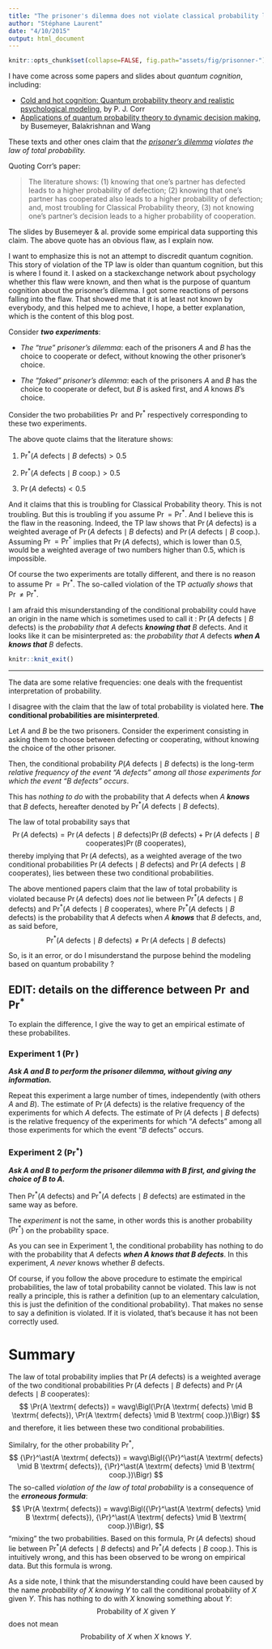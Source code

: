 ```yaml
---
title: "The prisoner's dilemma does not violate classical probability laws"
author: "Stéphane Laurent"
date: "4/10/2015"
output: html_document
---
```


```r
knitr::opts_chunk$set(collapse=FALSE, fig.path="assets/fig/prisonner-")
```

I have come across some papers and slides about *quantum cognition*, including:

- [Cold and hot cognition: Quantum probability theory and realistic psychological modeling](https://ppw.kuleuven.be/okp/_pdf/Lee2013QMOCA.pdf), by P. J. Corr
- [Applications of quantum probability theory to dynamic decision making](https://community.apan.org/afosr/m/cognition_decision__computational_intelligence_program/121111/download.aspx), by Busemeyer, Balakrishnan and Wang

These texts and other ones claim that *the [*prisoner's dilemma*](https://en.wikipedia.org/wiki/Prisoner%27s_dilemma) violates the law of total probability.*

Quoting Corr's paper:

> The literature shows: (1) knowing that one’s partner has defected
> leads to a higher probability of defection; (2) knowing that one’s
> partner has cooperated also leads to a higher probability of
> defection; and, most troubling for Classical Probability theory, (3)
> not knowing one’s partner’s decision leads to a higher probability of
> cooperation.

The slides by Busemeyer & al. provide some empirical data supporting this claim. The above quote has an obvious flaw, as I explain now. 

I want to emphasize this is not an attempt to discredit quantum cognition. This story of violation of the TP law is older than quantum cognition, but this is where I found it. I asked on a stackexchange network about psychology whether this flaw were known, and then what is the purpose of quantum cognition about the prisoner's dilemma. I got some reactions of persons falling into the flaw. That showed me that it is at least not known by everybody, and this helped me to achieve, I hope, a better explanation, which is the content of this blog post.

Consider ***two experiments***:

- *The "true" prisoner's dilemma*: each of the prisoners $A$ and $B$ has the choice to cooperate or defect, without knowing the other prisoner's choice.

- *The "faked" prisoner's dilemma*: each of the prisoners $A$ and $B$ has the choice to cooperate or defect, but $B$ is asked first, and $A$ knows $B$'s choice.


Consider the two probabilities $\Pr$ and $\Pr^\ast$ respectively corresponding to these two experiments.

The above quote claims that the literature shows:

1. $\Pr^\ast(A \textrm{ defects} \mid B \textrm{ defects}) > 0.5$

2. $\Pr^\ast(A \textrm{ defects} \mid B \textrm{ coop.}) > 0.5$

3. $\Pr(A \textrm{ defects}) < 0.5$

And it claims that this is troubling for Classical Probability theory. This is not troubling. But this is troubling if you assume $\Pr=\Pr^\ast$. And I believe this is the flaw in the reasoning. Indeed, the TP law shows that $\Pr(A \textrm{ defects})$ is a weighted average of $\Pr(A \textrm{ defects} \mid B \textrm{ defects})$ and $\Pr(A \textrm{ defects} \mid B \textrm{ coop.})$. Assuming $\Pr=\Pr^\ast$ implies that $\Pr(A \textrm{ defects})$, which is lower than $0.5$, would be a weighted average of two numbers higher than $0.5$, which is impossible.

Of course the two experiments are totally different, and there is no reason to assume $\Pr=\Pr^\ast$. The so-called violation of the TP *actually shows* that $\Pr\neq\Pr^\ast$.

I am afraid this misunderstanding of the conditional probability could have an origin in the name which is sometimes used to call it : $\Pr(A \textrm{ defects} \mid B \textrm{ defects})$ is the *probability that* $A \textrm{ defects}$ ***knowing that*** $B \textrm{ defects}$. And it looks like it can be misinterpreted as: the *probability that* $A \textrm{ defects}$ ***when $A$ knows that*** $B \textrm{ defects}$.

```r
knitr::knit_exit()
```

_________



The data are some relative frequencies: one deals with the frequentist interpretation of probability.

I disagree with the claim that the law of total probability is violated here. **The conditional probabilities are misinterpreted**.

Let $A$ and $B$ be the two prisoners. Consider the experiment consisting in asking them to choose between defecting or cooperating, without knowing the choice of the other prisoner. 

Then, the conditional probability $P(A \textrm{ defects} \mid B \textrm{ defects})$ is the long-term *relative frequency of the event "$A$ defects" among all those experiments for which the event "$B$ defects" occurs*. 

This has *nothing to do* with the probability that $A$ defects when $A$ ***knows*** that $B$ defects, hereafter denoted by $\Pr^\ast(A \textrm{ defects} \mid B \textrm{ defects})$.

The law of total probability says that 
$$
\Pr(A \textrm{ defects}) =  \Pr(A \textrm{ defects} \mid B \textrm{ defects})\Pr(B \textrm{ defects}) +  \Pr(A \textrm{ defects} \mid B \textrm{ cooperates})\Pr(B \textrm{ cooperates}),
$$
thereby implying that $\Pr(A \textrm{ defects})$, as a weighted average of the two conditional probabilities $\Pr(A \textrm{ defects} \mid B \textrm{ defects})$ and $\Pr(A \textrm{ defects} \mid B \textrm{ cooperates})$, lies between these two conditional probabilities.

The above mentioned papers claim that the law of total probability is violated because  $\Pr(A \textrm{ defects})$ does *not* lie between $\Pr^\ast(A \textrm{ defects} \mid B \textrm{ defects})$ and $\Pr^\ast (A \textrm{ defects} \mid B \textrm{ cooperates})$, where $\Pr^\ast (A \textrm{ defects} \mid B \textrm{ defects})$ is the probability that $A$ defects when $A$ ***knows*** that $B$ defects, and, as said before, 
$$
{\Pr}^\ast (A \textrm{ defects} \mid B \textrm{ defects}) \neq \Pr(A \textrm{ defects} \mid B \textrm{ defects})$$

So, is it an error, or do I misunderstand the purpose behind the modeling based on quantum probability ?

## EDIT: details on the difference between $\Pr$ and ${\Pr}^\ast$

To explain the difference, I give the way to get an empirical estimate of these probabilites.

### Experiment 1 ($\Pr$)

***Ask $A$ and $B$ to perform the prisoner dilemma, without giving any information.***

Repeat this experiment a large number of times, independently (with others $A$ and $B$). The estimate of  $\Pr(A \textrm{ defects})$  is the relative frequency of the experiments for which $A$ defects. The estimate of $\Pr (A \textrm{ defects} \mid B \textrm{ defects})$ is the relative frequency of the experiments for which "$A$ defects" among all those experiments for which the event "$B$ defects" occurs.

### Experiment 2 ($\Pr^*$)

***Ask $A$ and $B$ to perform the prisoner dilemma with $B$ first, and giving the choice of $B$ to $A$.***

Then ${\Pr}^\ast (A \textrm{ defects})$ and ${\Pr}^\ast (A \textrm{ defects} \mid B \textrm{ defects})$ are estimated in the same way as before. 

The *experiment* is not the same, in other words this is another probability (${\Pr}^*$) on the probability space.

As you can see in Experiment 1, the conditional probability has nothing to do with the probability that $A$ defects ***when $A$ knows that $B$ defects***. In this experiment, $A$ *never* knows whether $B$ defects.

Of course, if you follow the above procedure to estimate the empirical probabilities, the law of total probability cannot be violated.  This law is not really a principle, this is rather a definition (up to an elementary calculation, this is just the definition of the conditional probability). That makes no sense to say a definition is violated. If it is violated, that's because it has not been correctly used.

# Summary 

The law of total probability implies that  $\Pr(A \textrm{ defects})$ is a weighted average of the two conditional probabilities $\Pr(A \textrm{ defects} \mid B \textrm{ defects})$ and $\Pr(A \textrm{ defects} \mid B \textrm{ cooperates})$:
$$
\Pr(A \textrm{ defects}) = wavg\Bigl(\Pr(A \textrm{ defects} \mid B \textrm{ defects}), \Pr(A \textrm{ defects} \mid B \textrm{ coop.})\Bigr)
$$
and therefore, it lies between these two conditional probabilities. 

Similalry, for the other probability ${\Pr}^\ast$, 
$$
{\Pr}^\ast(A \textrm{ defects}) = wavg\Bigl({\Pr}^\ast(A \textrm{ defects} \mid B \textrm{ defects}), {\Pr}^\ast(A \textrm{ defects} \mid B \textrm{ coop.})\Bigr)
$$
The so-called *violation of the law of total probability* is a consequence of the ***erroneous formula***:
$$
\Pr(A \textrm{ defects}) = wavg\Bigl({\Pr}^\ast(A \textrm{ defects} \mid B \textrm{ defects}), {\Pr}^\ast(A \textrm{ defects} \mid B \textrm{ coop.})\Bigr),
$$
"mixing" the two probabilities. Based on this formula, $\Pr(A \textrm{ defects})$ shoud lie between ${\Pr}^\ast(A \textrm{ defects} \mid B \textrm{ defects})$ and ${\Pr}^\ast(A \textrm{ defects} \mid B \textrm{ coop.})$. This is intuitively wrong, and this has been observed to be wrong on empirical data. But this formula is wrong.

As a side note, I think that the misunderstanding could have been caused by the name *probability of $X$ knowing $Y$* to call the conditional probability of $X$ given $Y$. This has nothing to do with $X$ knowing something about $Y$:
$$
\text{Probability of $X$ given $Y$}
$$
does not mean
$$
\text{Probability of $X$ when $X$ knows $Y$}.
$$

